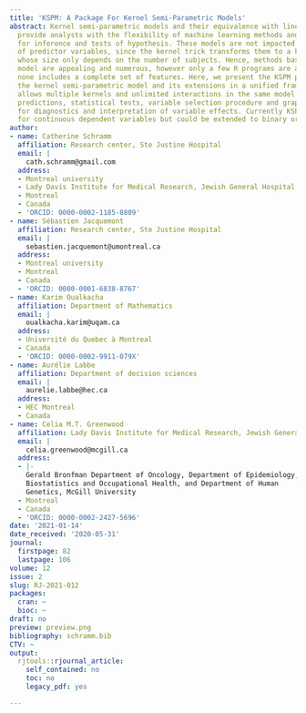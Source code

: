 ```yaml
---
title: 'KSPM: A Package For Kernel Semi-Parametric Models'
abstract: Kernel semi-parametric models and their equivalence with linear mixed models
  provide analysts with the flexibility of machine learning methods and a foundation
  for inference and tests of hypothesis. These models are not impacted by the number
  of predictor variables, since the kernel trick transforms them to a kernel matrix
  whose size only depends on the number of subjects. Hence, methods based on this
  model are appealing and numerous, however only a few R programs are available and
  none includes a complete set of features. Here, we present the KSPM package to fit
  the kernel semi-parametric model and its extensions in a unified framework. KSPM
  allows multiple kernels and unlimited interactions in the same model. It also includes
  predictions, statistical tests, variable selection procedure and graphical tools
  for diagnostics and interpretation of variable effects. Currently KSPM is implemented
  for continuous dependent variables but could be extended to binary or survival outcomes.
author:
- name: Catherine Schramm
  affiliation: Research center, Ste Justine Hospital
  email: |
    cath.schramm@gmail.com
  address:
  - Montreal university
  - Lady Davis Institute for Medical Research, Jewish General Hospital
  - Montreal
  - Canada
  - 'ORCID: 0000-0002-1185-8809'
- name: Sébastien Jacquemont
  affiliation: Research center, Ste Justine Hospital
  email: |
    sebastien.jacquemont@umontreal.ca
  address:
  - Montreal university
  - Montreal
  - Canada
  - 'ORCID: 0000-0001-6838-8767'
- name: Karim Oualkacha
  affiliation: Department of Mathematics
  email: |
    oualkacha.karim@uqam.ca
  address:
  - Université du Quebec à Montreal
  - Canada
  - 'ORCID: 0000-0002-9911-079X'
- name: Aurélie Labbe
  affiliation: Department of decision sciences
  email: |
    aurelie.labbe@hec.ca
  address:
  - HEC Montreal
  - Canada
- name: Celia M.T. Greenwood
  affiliation: Lady Davis Institute for Medical Research, Jewish General Hospital
  email: |
    celia.greenwood@mcgill.ca
  address:
  - |-
    Gerald Bronfman Department of Oncology, Department of Epidemiology,
    Biostatistics and Occupational Health, and Department of Human
    Genetics, McGill University
  - Montreal
  - Canada
  - 'ORCID: 0000-0002-2427-5696'
date: '2021-01-14'
date_received: '2020-05-31'
journal:
  firstpage: 82
  lastpage: 106
volume: 12
issue: 2
slug: RJ-2021-012
packages:
  cran: ~
  bioc: ~
draft: no
preview: preview.png
bibliography: schramm.bib
CTV: ~
output:
  rjtools::rjournal_article:
    self_contained: no
    toc: no
    legacy_pdf: yes

---
```

